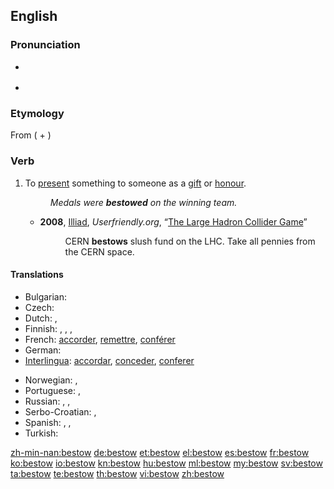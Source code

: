 ==English==

===Pronunciation===
* {{a|US|UK}} {{IPA|bɪˈstoʊ}}
* {{rhymes|əʊ}}

===Etymology===
From {{etyl|enm}} {{term|bistowen}} ({{term|be-}} + {{term|stowen}})

===Verb===
{{en-verb}}

# {{transitive}} To [[present]] something to someone as a [[gift]] or [[honour]].
#: ''Medals were '''bestowed''' on the winning team.''
#* '''2008''', [[w:J. D. Frazer|Illiad]], ''Userfriendly.org'', “[http://ars.userfriendly.org/cartoons/?id=20080928 The Large Hadron Collider Game]”
#*: CERN '''bestows''' slush fund on the LHC.  Take all pennies from the CERN space.

====Translations====
{{trans-top|present a thing as a gift or honour}}
* Bulgarian: {{t|bg|дарявам}}
* Czech: {{t-|cs|udělit}}
* Dutch: {{t+|nl|toekennen}}, {{t+|nl|schenken}}
* Finnish: {{t+|fi|lahjoittaa}}, {{t+|fi|myöntää}}, {{t+|fi|suoda}}, {{t-|fi|ojentaa}}
* French: [[accorder]], [[remettre]], [[conférer]] {{qualifier|in some formulations only}}
* German: {{t+|de|schenken}}
* [[Interlingua]]: [[accordar]], [[conceder]], [[conferer]]
{{trans-mid}}
* Norwegian: {{t+|no|forære}}, {{t+|no|skjenke}}
* Portuguese: {{t+|pt|conceder}},  {{t+|pt|conferir}}
* Russian: {{t+|ru|преподносить}}, {{t+|ru|вручать}}, {{t+|ru|дарить}}
* Serbo-Croatian: {{t|sh|Pokloniti|xs=Serbo-Croatian}}, {{t|sh|darovati|xs=Serbo-Croatian}}
* Spanish: {{t+|es|acordar}}, {{t-|es|conceder}}, {{t+|es|conferir}}
* Turkish: {{t|tr|sunmak}}
{{trans-bottom}}

[[zh-min-nan:bestow]]
[[de:bestow]]
[[et:bestow]]
[[el:bestow]]
[[es:bestow]]
[[fr:bestow]]
[[ko:bestow]]
[[io:bestow]]
[[kn:bestow]]
[[hu:bestow]]
[[ml:bestow]]
[[my:bestow]]
[[sv:bestow]]
[[ta:bestow]]
[[te:bestow]]
[[th:bestow]]
[[vi:bestow]]
[[zh:bestow]]